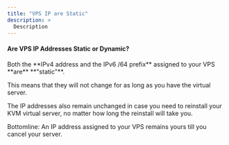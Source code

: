 ```yaml
---
title: "VPS IP are Static"
description: >
  Description
---
```


#### Are VPS IP Addresses Static or Dynamic?

<div class="tip-callout">Both the **IPv4 address and the IPv6 /64 prefix** assigned to your VPS **are** **"static"**.</div>

This means that they will not change for as long as you have the virtual server.

The IP addresses also remain unchanged in case you need to reinstall your KVM virtual server, no matter how long the reinstall will take you.

Bottomline: An IP address assigned to your VPS remains yours till you cancel your server.
